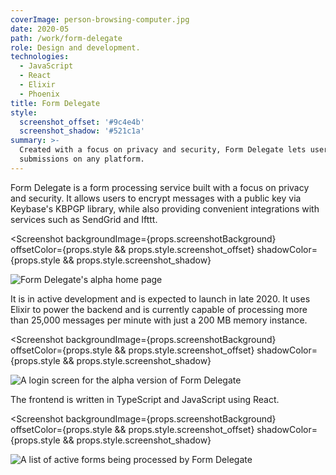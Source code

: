 ```yaml
---
coverImage: person-browsing-computer.jpg
date: 2020-05
path: /work/form-delegate
role: Design and development.
technologies:
  - JavaScript
  - React
  - Elixir
  - Phoenix
title: Form Delegate
style:
  screenshot_offset: '#9c4e4b'
  screenshot_shadow: '#521c1a'
summary: >-
  Created with a focus on privacy and security, Form Delegate lets users process form
  submissions on any platform.
---
```


Form Delegate is a form processing service built with a focus on privacy and security. It
allows users to encrypt messages with a public key via Keybase's KBPGP library, while also
providing convenient integrations with services such as SendGrid and Ifttt.

<Screenshot
  backgroundImage={props.screenshotBackground}
  offsetColor={props.style && props.style.screenshot_offset}
  shadowColor={props.style && props.style.screenshot_shadow}
>

![Form Delegate's alpha home page](./form-delegate-home.png)

</Screenshot>

It is in active development and is expected to launch in late 2020. It uses Elixir
to power the backend and is currently capable of processing more than 25,000 messages
per minute with just a 200 MB memory instance.

<Screenshot
  backgroundImage={props.screenshotBackground}
  offsetColor={props.style && props.style.screenshot_offset}
  shadowColor={props.style && props.style.screenshot_shadow}
>

![A login screen for the alpha version of Form Delegate](./form-delegate-login.png)

</Screenshot>

The frontend is written in TypeScript and JavaScript using React.

<Screenshot
  backgroundImage={props.screenshotBackground}
  offsetColor={props.style && props.style.screenshot_offset}
  shadowColor={props.style && props.style.screenshot_shadow}
>

![A list of active forms being processed by Form Delegate](./form-delegate-form-list.png)

</Screenshot>
